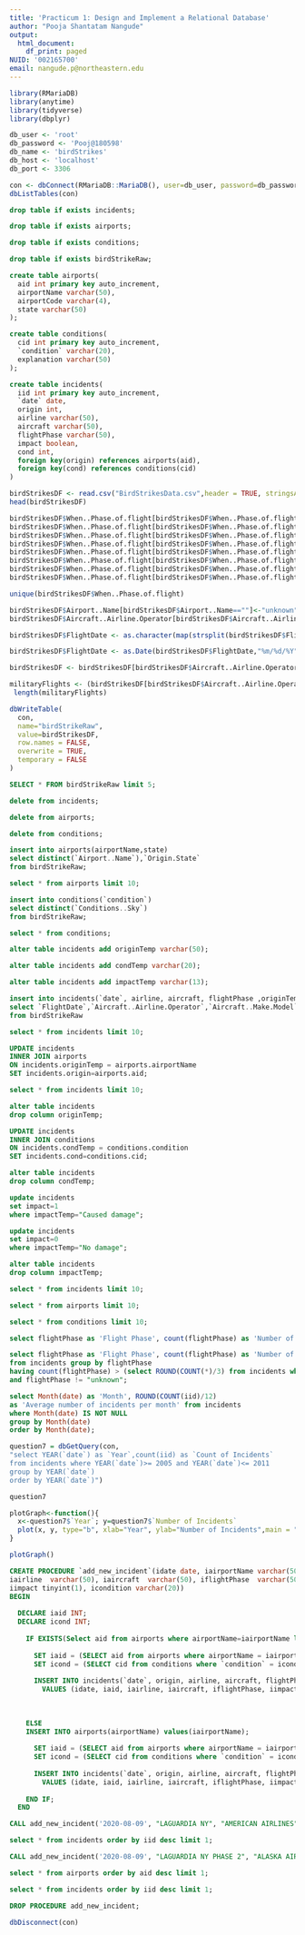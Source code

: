 ```yaml
---
title: 'Practicum 1: Design and Implement a Relational Database'
author: "Pooja Shantatam Nangude"
output:
  html_document:
    df_print: paged
NUID: '002165700'
email: nangude.p@northeastern.edu
---
```


<!-- Import required libraries -->
```r
library(RMariaDB)
library(anytime)
library(tidyverse)
library(dbplyr)
```

<!-- Set parameters of MySQL database. These need to be changed accordingly for the project file to execute -->
```r
db_user <- 'root'
db_password <- 'Pooj@180598'
db_name <- 'birdStrikes'
db_host <- 'localhost' 
db_port <- 3306
```


<!-- Establishing a connection with the database -->
```r
con <- dbConnect(RMariaDB::MariaDB(), user=db_user, password=db_password, dbname=db_name, host=db_host)
dbListTables(con)
```

<!-- Drop tables if already existing -->
```sql
drop table if exists incidents;
```

```sql
drop table if exists airports;
```

```sql
drop table if exists conditions;
```

<!-- This is a temporary table which will be used to fill up all the tables with the required constraints and then will be deleted permanently -->
```sql
drop table if exists birdStrikeRaw;
```

<!-- QUESTION 1 AND QUESTION 2-->
<!-- For questions 1 and 2, all the given requirements have not done been done in a sequential order, but in the end all the requirements have been satisfied. Description of all the steps done has been given -->

<!-- Create schema for incidents table -->
<!-- Note that the column airportCode will be left empty for future expansion as per the choice given in the problem statement -->
```sql
create table airports(
  aid int primary key auto_increment,
  airportName varchar(50),
  airportCode varchar(4),
  state varchar(50)
);
```

<!-- Create schema for airports table -->
<!-- Note that the column explanation will be left empty for future expansion as per the choice given in the problem statement -->
```sql
create table conditions(
  cid int primary key auto_increment,
  `condition` varchar(20),
  explanation varchar(50)
);
```

<!-- Create schema for incidents table with the given constraints and relation to the airports and conditions table -->
<!-- Note that when we define impact as boolean it will be stored as tinyint(1) in the database schema-->
```sql
create table incidents(
  iid int primary key auto_increment,
  `date` date,
  origin int,
  airline varchar(50),
  aircraft varchar(50),
  flightPhase varchar(50),
  impact boolean,
  cond int,
  foreign key(origin) references airports(aid),
  foreign key(cond) references conditions(cid)
)
```

<!-- Reading and loading the BirdStrikesData csv into a dataframe -->
```r
birdStrikesDF <- read.csv("BirdStrikesData.csv",header = TRUE, stringsAsFactors = FALSE);
head(birdStrikesDF)
```

<!-- Harmonizing the flight phases. I have replaced the original phases with the following values:
1. Approach: landing
2. Climb: inflight
3. Descent: landing
4. Take-off run: takeoff
5. Parked: unknown
6. Taxi: unknown
7. "": unknown
-->
```r
birdStrikesDF$When..Phase.of.flight[birdStrikesDF$When..Phase.of.flight == "Landing Roll"] <- "landing"
birdStrikesDF$When..Phase.of.flight[birdStrikesDF$When..Phase.of.flight=="Approach"]<-"landing"
birdStrikesDF$When..Phase.of.flight[birdStrikesDF$When..Phase.of.flight=="Climb"]<-"inflight"
birdStrikesDF$When..Phase.of.flight[birdStrikesDF$When..Phase.of.flight=="Descent"]<-"landing"
birdStrikesDF$When..Phase.of.flight[birdStrikesDF$When..Phase.of.flight=="Take-off run"]<-"takeoff"
birdStrikesDF$When..Phase.of.flight[birdStrikesDF$When..Phase.of.flight=="Parked"]<-"unknown"
birdStrikesDF$When..Phase.of.flight[birdStrikesDF$When..Phase.of.flight=="Taxi"]<-"unknown"
birdStrikesDF$When..Phase.of.flight[birdStrikesDF$When..Phase.of.flight==""]<-"unknown"
```

<!-- Making sure that When..Phase.of.flight column has only one of following values: inflight, landing, takeoff, unknown -->
```r
unique(birdStrikesDF$When..Phase.of.flight)
```

<!-- If there is no airport name or airline name in the cell we add the value 'unknown' -->
```r
birdStrikesDF$Airport..Name[birdStrikesDF$Airport..Name==""]<-"unknown"
birdStrikesDF$Aircraft..Airline.Operator[birdStrikesDF$Aircraft..Airline.Operator==""]<-"unknown"
```

<!-- Extracting only the date of the FlightDate column in the dataframe and changing its datatype to Date instead of string-->
```r
birdStrikesDF$FlightDate <- as.character(map(strsplit(birdStrikesDF$FlightDate, split = " "), 1))
```

```r
birdStrikesDF$FlightDate <- as.Date(birdStrikesDF$FlightDate,"%m/%d/%Y")
```

<!-- Removing all the military flights from the dataframe -->
```r
birdStrikesDF <- birdStrikesDF[birdStrikesDF$Aircraft..Airline.Operator != "MILITARY",]
```

<!-- Making sure that all military flights have been removed -->
```r
militaryFlights <- (birdStrikesDF[birdStrikesDF$Aircraft..Airline.Operator == "MILITARY"])
 length(militaryFlights)
```

<!-- Write the birdStrikesDF dataframe to a temporary table -->
```r
dbWriteTable(
  con,
  name="birdStrikeRaw",
  value=birdStrikesDF,
  row.names = FALSE,
  overwrite = TRUE,
  temporary = FALSE
)
```

```sql
SELECT * FROM birdStrikeRaw limit 5;
```

<!-- Delete any previously entered data from the tables -->
```sql
delete from incidents;
```

```sql
delete from airports;
```

```sql
delete from conditions;
```

<!-- Populating the airports, conditions and incidents tables -->

<!-- POPULATING the airports table -->
```sql
insert into airports(airportName,state)
select distinct(`Airport..Name`),`Origin.State`
from birdStrikeRaw;
```

```sql
select * from airports limit 10;
```

<!-- POPLUATING the conditions table -->
```sql
insert into conditions(`condition`)
select distinct(`Conditions..Sky`)
from birdStrikeRaw;
```

```sql
select * from conditions;
```


<!-- POPLUATING the incidents table -->
```sql
alter table incidents add originTemp varchar(50);
```

```sql
alter table incidents add condTemp varchar(20);
```

```sql
alter table incidents add impactTemp varchar(13);
```

```sql
insert into incidents(`date`, airline, aircraft, flightPhase ,originTemp, condTemp, impactTemp)
select `FlightDate`,`Aircraft..Airline.Operator`,`Aircraft..Make.Model`, `When..Phase.of.flight`, `Airport..Name`, `Conditions..Sky`, `Effect..Indicated.Damage`
from birdStrikeRaw
```


```sql
select * from incidents limit 10;
```

<!-- Updating the table incidents with the 'origin' column which is a foreign key linked to the airports table -->
<!-- Takes some time to execute - around 20 seconds required for executing this query -->
```sql
UPDATE incidents
INNER JOIN airports
ON incidents.originTemp = airports.airportName
SET incidents.origin=airports.aid;
```

```sql
select * from incidents limit 10;
```

```sql
alter table incidents
drop column originTemp;
```

<!-- Updating the table incidents with the 'cond' column which is a foreign key linked to the conditions table -->
```sql
UPDATE incidents
INNER JOIN conditions
ON incidents.condTemp = conditions.condition
SET incidents.cond=conditions.cid;
```

```sql
alter table incidents
drop column condTemp;
```

<!-- Updating the impact column. It is set to 1 if damage is cause, and set to 0 if no damage has been caused -->
```sql
update incidents
set impact=1
where impactTemp="Caused damage";
```

```sql
update incidents
set impact=0
where impactTemp="No damage";
```

```sql
alter table incidents
drop column impactTemp;
```

<!-- QUESTION 3 -->
<!-- Show that the loading of the data worked by displaying parts of each table -->
```sql
select * from incidents limit 10;
```
```sql
select * from airports limit 10;
```
```sql
select * from conditions limit 10;
```

<!-- QUERIES AND STORED PROCEDURES i.e. Q4, Q5, Q6, Q7, Q8-->

<!-- QUESTION 4-->
<!-- Create a SQL query against your database to find the number of bird strike incidents for each flight phase. You may either use a {sql} code chunk or an R function to execute the query. It must be a single query -->
```sql
select flightPhase as 'Flight Phase', count(flightPhase) as 'Number of incidents' from incidents group by flightPhase;
```

<!-- QUESTION 5 -->
<!-- Create a SQL query against your database to find the flight phase that had an above average number bird strike incidents (during any flight phase). You may either use a {sql} code chunk or an R function to execute the query. It must be a single query -->

<!-- Note that for this query I have taken all those records which have a flightPhase value of either inflight, landing or takeoff. The records whose flightPhase value is unknown is not considered -->
```sql
select flightPhase as 'Flight Phase', count(flightPhase) as 'Number of incidents' 
from incidents group by flightPhase 
having count(flightPhase) > (select ROUND(COUNT(*)/3) from incidents where flightPhase != "unknown") 
and flightPhase != "unknown";
```


<!-- QUESTION 6 -->
<!-- Create a SQL query against your database to find the average number of bird strike incidents by month (across all years). Include all airlines and all flights. You may either use a {sql} code chunk or an R function to execute the query. It must be a single query -->
```sql
select Month(date) as 'Month', ROUND(COUNT(iid)/12) 
as 'Average number of incidents per month' from incidents 
where Month(date) IS NOT NULL 
group by Month(date) 
order by Month(date);
```

<!-- QUESTION 7 -->
<!-- Build a column chart that visualizes the number of bird strikes incidents per year from 2005 to 2011. Adorn the graph with appropriate axis labels, titles, legend, data labels, etc -->
```r
question7 = dbGetQuery(con, 
"select YEAR(`date`) as `Year`,count(iid) as `Count of Incidents`
from incidents where YEAR(`date`)>= 2005 and YEAR(`date`)<= 2011
group by YEAR(`date`) 
order by YEAR(`date`)")

question7
```
```r
plotGraph<-function(){
  x<-question7$`Year`; y=question7$`Number of Incidents`
  plot(x, y, type="b", xlab="Year", ylab="Number of Incidents",main = "Incidents Statistics from year 2005 to 2011")
}
```

```r
plotGraph()
```

<!-- QUESTION 8-->
<!-- Create a stored procedure in MySQL (note that if you used SQLite, then you cannot complete this step) that adds a new bird strike incident to the database. You may decide what you need to pass to the stored procedure to add a bird strike incident and you must account for there being potentially a new airport. After insertion, show (in R) that your procedure worked. Note that if you used SQLite rather than the required MySQL for the practicum, then you cannot complete this question as SQLite does not support stored procedures -->

<!-- Stored procedure to add a new bird strike event
This stored procedure does the following things:
1. INPUT PARAMETERS - date, airportName, airline, aircraft, flightPhase, impact, condition
2. If the provided airport name exists in the airports table, the incident is added in the incidents table
2. If the provided airport name is not already present in the airports table, a new record is created for it in the airports table and then the incident is added in the incidents table
3. The stored procedure also handle the logic of adding the origin and cond value in the incidents tables which are the foreign keys.
-->
```sql
CREATE PROCEDURE `add_new_incident`(idate date, iairportName varchar(50), 
iairline  varchar(50), iaircraft  varchar(50), iflightPhase  varchar(50), 
iimpact tinyint(1), icondition varchar(20))
BEGIN
  
  DECLARE iaid INT;
  DECLARE icond INT;
  
    IF EXISTS(Select aid from airports where airportName=iairportName limit 1) THEN
      
      SET iaid = (SELECT aid from airports where airportName = iairportName limit 1);
      SET icond = (SELECT cid from conditions where `condition` = icondition limit 1);
      
      INSERT INTO incidents(`date`, origin, airline, aircraft, flightPhase ,impact, cond)
		VALUES (idate, iaid, iairline, iaircraft, iflightPhase, iimpact, icond);
        
        
        
    ELSE
    INSERT INTO airports(airportName) values(iairportName);
    
      SET iaid = (SELECT aid from airports where airportName = iairportName limit 1);
      SET icond = (SELECT cid from conditions where `condition` = icondition limit 1);
      
      INSERT INTO incidents(`date`, origin, airline, aircraft, flightPhase ,impact, cond)
		VALUES (idate, iaid, iairline, iaircraft, iflightPhase, iimpact, icond);
        
    END IF;
  END
```

<!-- Inserting a new bird strike incident in which the airport name already exists in the airports table -->
```sql
CALL add_new_incident('2020-08-09', "LAGUARDIA NY", "AMERICAN AIRLINES", "MD-80", "takeoff", 0, "No Cloud");
```

<!-- Checking if the incident has been added into the incidents table -->
```sql
select * from incidents order by iid desc limit 1;
```

<!-- Inserting a new bird strike incident in which the airport name does not exist in the airports table -->
```sql
CALL add_new_incident('2020-08-09', "LAGUARDIA NY PHASE 2", "ALASKA AIRLINES", "LEARJET-25", "landing", 1, "Overcast");
```

<!-- Checking if a new record has been created of the airport name in the airports table -->
<!-- Note that when a new record is created in the airports table the state column will be empty. We have to update it according to the state in which the airport is located-->
```sql
select * from airports order by aid desc limit 1;
```

<!-- Checking if the incident has been added into the incidents table -->
```sql
select * from incidents order by iid desc limit 1;
```

<!-- Delete procedure -->
```sql
DROP PROCEDURE add_new_incident;
```

```r
dbDisconnect(con)
```
